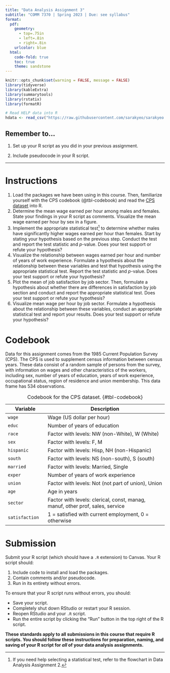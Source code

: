 ```yaml
---
title: "Data Analysis Assignment 3"
subtitle: "COMM 7370 | Spring 2023 | Due: see syllabus"
format:
  pdf:
    geometry: 
      - top=.75in
      - left=.8in
      - right=.8in
    urlcolor: blue
  html:
    code-fold: true
    toc: true
    theme: sandstone
---
```


```r
knitr::opts_chunk$set(warning = FALSE, message = FALSE)
library(tidyverse)
library(kableExtra)
library(summarytools)
library(rstatix)
library(formatR)

# Read HELP data into R
hdata <- read_csv("https://raw.githubusercontent.com/sarakyeo/sarakyeo.github.io/master/COMM-3710/LA/HELP.csv")
```

::: callout-important
## Remember to\...

1.  Set up your R script as you did in your previous assignment.

2.  Include pseudocode in your R script.
:::

------------------------------------------------------------------------

# Instructions

1)  Load the packages we have been using in this course. Then, familiarize yourself with the CPS codebook (@tbl-codebook) and read the [CPS dataset](https://raw.githubusercontent.com/sarakyeo/sarakyeo.github.io/master/COMM-3710/LA/CPS.csv) into R.
2)  Determine the mean wage earned per hour among males and females. State your findings in your R script as comments. Visualize the mean wage earned per hour by sex in a figure.
3)  Implement the appropriate statistical test[^1] to determine whether males have significantly higher wages earned per hour than females. Start by stating your hypothesis based on the previous step. Conduct the test and report the test statistic and *p*-value. Does your test support or refute your hypothesis?
4)  Visualize the relationship between wages earned per hour and number of years of work experience. Formulate a hypothesis about the relationship between these variables and test that hypothesis using the appropriate statistical test. Report the test statistic and *p*-value. Does your test support or refute your hypothesis?
5)  Plot the mean of job satisfaction by job sector. Then, formulate a hypothesis about whether there are differences in satisfaction by job section and conduct and report the appropriate statistical test. Does your test support or refute your hypothesis?
6)  Visualize mean wage per hour by job sector. Formulate a hypothesis about the relationship between these variables, conduct an appropriate statistical test and report your results. Does your test support or refute your hypothesis?

[^1]: If you need help selecting a statistical test, refer to the flowchart in Data Analysis Assignment 2.

# Codebook

Data for this assignment comes from the 1985 Current Population Survey (CPS). The CPS is used to supplement census information between census years. These data consist of a random sample of persons from the survey, with information on wages and other characteristics of the workers, including sex, number of years of education, years of work experience, occupational status, region of residence and union membership. This data frame has 534 observations.

| Variable       | Description                                                                   |
|------------------|------------------------------------------------------|
| `wage`         | Wage (US dollar per hour)                                                     |
| `educ`         | Number of years of education                                                  |
| `race`         | Factor with levels: NW (non-White), W (White)                                 |
| `sex`          | Factor with levels: F, M                                                      |
| `hispanic`     | Factor with levels: Hisp, NH (non-Hispanic)                                   |
| `south`        | Factor with levels: NS (non-south), S (south)                                 |
| `married`      | Factor with levels: Married, Single                                           |
| `exper`        | Number of years of work experience                                            |
| `union`        | Factor with levels: Not (not part of union), Union                            |
| `age`          | Age in years                                                                  |
| `sector`       | Factor with levels: clerical, const, manag, manuf, other prof, sales, service |
| `satisfaction` | 1 = satisfied with current employment, 0 = otherwise                          |

: Codebook for the CPS dataset. {#tbl-codebook}

# Submission

Submit your R script (which should have a `.R` extension) to Canvas. Your R script should:

1)  Include code to install and load the packages.
2)  Contain comments and/or pseudocode.
3)  Run in its entirety without errors.

To ensure that your R script runs without errors, you should:

-   Save your script.
-   Completely shut down RStudio or restart your R session.
-   Reopen RStudio and your `.R` script.
-   Run the entire script by clicking the "Run" button in the top right of the R script.

::: callout-important
**These standards apply to all submissions in this course that require R scripts. You should follow these instructions for preparation, naming, and saving of your R script for *all* of your data analysis assignments.**
:::
